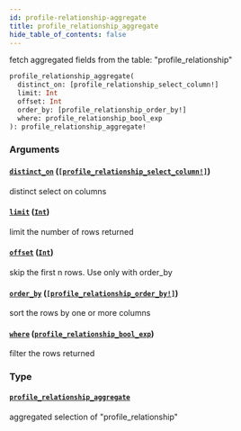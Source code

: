 ```yaml
---
id: profile-relationship-aggregate
title: profile_relationship_aggregate
hide_table_of_contents: false
---
```



fetch aggregated fields from the table: "profile_relationship"

```graphql
profile_relationship_aggregate(
  distinct_on: [profile_relationship_select_column!]
  limit: Int
  offset: Int
  order_by: [profile_relationship_order_by!]
  where: profile_relationship_bool_exp
): profile_relationship_aggregate!
```


### Arguments

#### [`distinct_on`](#) ([`[profile_relationship_select_column!]`](../enums/profile-relationship-select-column))

distinct select on columns


#### [`limit`](#) ([`Int`](../scalars/int))

limit the number of rows returned


#### [`offset`](#) ([`Int`](../scalars/int))

skip the first n rows. Use only with order_by


#### [`order_by`](#) ([`[profile_relationship_order_by!]`](../inputs/profile-relationship-order-by))

sort the rows by one or more columns


#### [`where`](#) ([`profile_relationship_bool_exp`](../inputs/profile-relationship-bool-exp))

filter the rows returned


### Type

#### [`profile_relationship_aggregate`](../objects/profile-relationship-aggregate)

aggregated selection of "profile_relationship"




